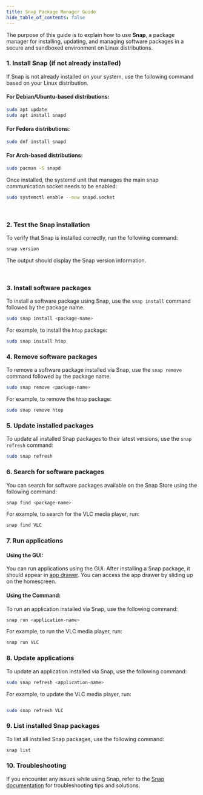 ```yaml
---
title: Snap Package Manager Guide
hide_table_of_contents: false
---
```


The purpose of this guide is to explain how to use **Snap**, a package manager for installing, updating, and managing software packages in a secure and sandboxed environment on Linux distributions.

### 1. Install Snap (if not already installed)

If Snap is not already installed on your system, use the following command based on your Linux distribution.

#### **For Debian/Ubuntu-based distributions:**

```bash
sudo apt update
sudo apt install snapd
```

#### **For Fedora distributions:**

```bash
sudo dnf install snapd
```

#### **For Arch-based distributions:**

```bash
sudo pacman -S snapd
```

Once installed, the systemd unit that manages the main snap communication socket needs to be enabled:

```bash
sudo systemctl enable --now snapd.socket
```

<br />

### 2. Test the Snap installation

To verify that Snap is installed correctly, run the following command:

```bash
snap version
```

The output should display the Snap version information.

<br />

### 3. Install software packages

To install a software package using Snap, use the `snap install` command followed by the package name.

```bash
sudo snap install <package-name>
```

For example, to install the `htop` package:

```bash
sudo snap install htop
```

### 4. Remove software packages

To remove a software package installed via Snap, use the `snap remove` command followed by the package name.

```bash
sudo snap remove <package-name>
```

For example, to remove the `htop` package:

```bash
sudo snap remove htop
```

### 5. Update installed packages

To update all installed Snap packages to their latest versions, use the `snap refresh` command:

```bash
sudo snap refresh
```

### 6. Search for software packages

You can search for software packages available on the Snap Store using the following command:

```bash
snap find <package-name>
```

For example, to search for the VLC media player, run:

```bash
snap find VLC
```

### 7. Run applications

#### **Using the GUI:**

You can run applications using the GUI. After installing a Snap package,
it should appear in [app drawer](/mechanix/using-the-gui/launcher#app-drawer). 
You can access the app drawer by sliding up on the homescreen.

#### **Using the Command:**

To run an application installed via Snap, use the following command:

```bash
snap run <application-name>
```

For example, to run the VLC media player, run:

```bash
snap run VLC
```

### 8. Update applications

To update an application installed via Snap, use the following command:

```bash
sudo snap refresh <application-name>
```

For example, to update the VLC media player, run:

```bash

sudo snap refresh VLC
```

### 9. List installed Snap packages

To list all installed Snap packages, use the following command:

```bash
snap list
```

### 10. Troubleshooting

If you encounter any issues while using Snap, refer to the [Snap documentation](https://snapcraft.io/docs) for troubleshooting tips and solutions.
